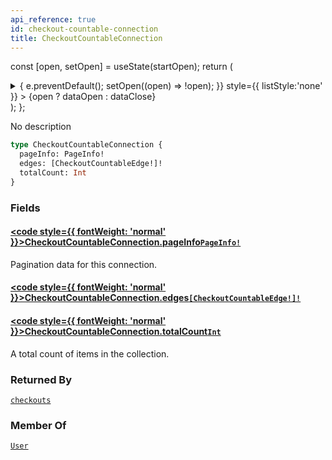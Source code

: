```yaml
---
api_reference: true
id: checkout-countable-connection
title: CheckoutCountableConnection
---
```






const [open, setOpen] = useState(startOpen);
return (
<details {...(open ? { open: true } : {})} className="details" style={{ border:'none', boxShadow:'none', background:'var(--ifm-background-color)' }}>
<summary
onClick={(e) => {
e.preventDefault();
setOpen((open) => !open);
}}
style={{ listStyle:'none' }} >
{open ? dataOpen : dataClose}
</summary>
{open && children}
</details>
);
};

No description

```graphql
type CheckoutCountableConnection {
  pageInfo: PageInfo!
  edges: [CheckoutCountableEdge!]!
  totalCount: Int
}
```

### Fields

#### [<code style={{ fontWeight: 'normal' }}>CheckoutCountableConnection.<b>pageInfo</b></code>](#)<Bullet />[`PageInfo!`](../../../api-reference/miscellaneous/objects/page-info.mdx) <Badge class="badge badge--secondary" text="non-null"/> <Badge class="badge badge--secondary" text="object"/> <Badge class="badge badge--secondary" text="miscellaneous"/>

Pagination data for this connection.

#### [<code style={{ fontWeight: 'normal' }}>CheckoutCountableConnection.<b>edges</b></code>](#)<Bullet />[`[CheckoutCountableEdge!]!`](../../../api-reference/checkout/objects/checkout-countable-edge.mdx) <Badge class="badge badge--secondary" text="non-null"/> <Badge class="badge badge--secondary" text="object"/> <Badge class="badge badge--secondary" text="checkout"/>

#### [<code style={{ fontWeight: 'normal' }}>CheckoutCountableConnection.<b>totalCount</b></code>](#)<Bullet />[`Int`](../../../api-reference/miscellaneous/scalars/int.mdx) <Badge class="badge badge--secondary" text="scalar"/> <Badge class="badge badge--secondary" text="miscellaneous"/>

A total count of items in the collection.

### Returned By

[`checkouts`](../../../api-reference/checkout/queries/checkouts.mdx) <Badge class="badge badge--secondary" text="query"/>

### Member Of

[`User`](../../../api-reference/users/objects/user.mdx) <Badge class="badge badge--secondary" text="object"/>
